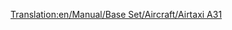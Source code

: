 [[Translation:en/Manual/Base Set/Aircraft/Airtaxi A31]]
{{en/Manual/Base Set/Aircraft/Aircraft|Cost=38.964 (77,928)
|Speed=947 kph (592 MPH)
|Annual=6.187 (12,374)
|Designed=1982
|Lifespan=24
|Capacity=210 passengers & 25 bags of mail
|Description=Standard jet plane, large airports preferred.
|Real-lifeWikilink=Airbus A310
|Real-life=Airbus A310
}}